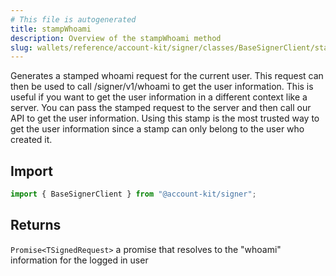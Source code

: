 ```yaml
---
# This file is autogenerated
title: stampWhoami
description: Overview of the stampWhoami method
slug: wallets/reference/account-kit/signer/classes/BaseSignerClient/stampWhoami
---
```


Generates a stamped whoami request for the current user. This request can then be used to call /signer/v1/whoami to get the user information.
This is useful if you want to get the user information in a different context like a server. You can pass the stamped request to the server
and then call our API to get the user information. Using this stamp is the most trusted way to get the user information since a stamp can only
belong to the user who created it.

## Import

```ts
import { BaseSignerClient } from "@account-kit/signer";
```

## Returns

`Promise<TSignedRequest>`
a promise that resolves to the "whoami" information for the logged in user
